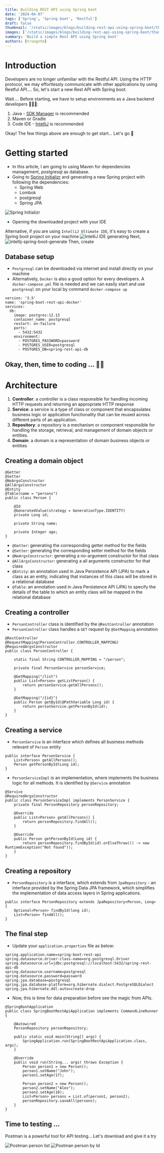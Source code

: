 ```yaml
---
title: Building REST API using Spring boot
date: '2024-04-07'
tags: ['Spring', 'Spring boot', 'Restful']
draft: false
thumbnail: '/static/images/blogs/building-rest-api-using-spring-boot/thumbnail/spring-boot.jpg'
images: ['/static/images/blogs/building-rest-api-using-spring-boot/thumbnail/spring-boot.jpg', '/static/images/canada/toronto.jpg']
summary: 'Build a simple Rest API using Spring boot'
authors: [trungntm]
---
```


# Introduction

Developers are no longer unfamiliar with the Restful API. Using the HTTP protocol, we may effortlessly communicate with other applications by using Restful API.... So, let's start a new Rest API with Spring boot.

Wait.... Before starting, we have to setup environments as a Java backend developers 👨🏻‍💻:

1. Java - [SDK Manager](https://sdkman.io/) is recommended
2. Maven or Gradle
3. Code IDE - [IntelliJ](https://www.jetbrains.com/) is recommended

Okay! The few things above are enough to get start... Let's go 🚀

# Getting started

- In this article, I am going to using Maven for dependencies management, postgresql as database.
- Going to [Spring Initializr](https://start.spring.io/) and generating a new Spring project with following the dependencies:
  - Spring Web
  - Lombok
  - postgresql
  - Spring JPA

![Spring Initializr](/static/images/blogs/building-rest-api-using-spring-boot/spring-initializr.png)

- Opening the downloaded project with your IDE

Alternative, if you are using `IntelliJ Ultimate IDE`, it's easy to create a Spring boot project on your machine
![IntelliJ IDE generating](/static/images/blogs/building-rest-api-using-spring-boot/intellij-spring-boot-generate.png)
Next,
![intellij-spring-boot-generate](/static/images/blogs/building-rest-api-using-spring-boot/intellij-spring-boot-generate-dependency.png)
Then, create

## Database setup

- `Postgresql` can be downloaded via internet and install directly on your machine
- Alternatively, `Docker` is also a good option for every developers. A `docker-compose.yml` file is needed and we can easily start and use `postgresql` on your local by command `docker-compose up`

```
version: '3.5'
name: 'spring-boot-rest-api-docker'
services:
  db:
    image: postgres:12.13
    container_name: postgresql
    restart: on-failure
    ports:
      - 5432:5432
    environment:
      - POSTGRES_PASSWORD=password
      - POSTGRES_USER=postgresql
      - POSTGRES_DB=spring-rest-api-db
```

## Okay, then, time to coding ... 👨‍💻

# Architecture

1. **Controller**: a controller is a class responsible for handling incoming HTTP requests and returning an appropriate HTTP response
2. **Service**: a service is a type of class or component that encapsulates business logic or application functionality that can be reused across different parts of an application.
3. **Repository**: a repository is a mechanism or component responsible for handling the storage, retrieval, and management of domain objects or entities.
4. **Domain**: a domain is a representation of domain business objects or entities

## Creating a domain object

```
@Getter
@Setter
@NoArgsConstructor
@AllArgsConstructor
@Entity
@Table(name = "persons")
public class Person {

    @Id
    @GeneratedValue(strategy = GenerationType.IDENTITY)
    private Long id;

    private String name;

    private Integer age;
}
```

- `@Getter`: generating the corresponding getter method for the fields
- `@Setter`: generating the corresponding setter method for the fields
- `@NoArgsConstructor`: generating a no-argument constructor for that class
- `@AllArgsConstructor`: generating a all arguments constructor for that class
- `@Entity`: an annotation used in Java Persistence API (JPA) to mark a class as an entity, indicating that instances of this class will be stored in a relational database
- `@Table`: an annotation used in Java Persistence API (JPA) to specify the details of the table to which an entity class will be mapped in the relational database

## Creating a controller

- `PersonController` class is identified by the `@RestController` annotation
- `PersonController` class handles a `GET` request by `@GetMapping` annotation

```
@RestController
@RequestMapping(PersonController.CONTROLLER_MAPPING)
@RequiredArgsConstructor
public class PersonController {

    static final String CONTROLLER_MAPPING = "/person";

    private final PersonService personService;

    @GetMapping("/list")
    public List<Person> getListPerson() {
        return personService.getAllPersons();
    }

    @GetMapping("/{id}")
    public Person getById(@PathVariable Long id) {
        return personService.getPersonById(id);
    }
}
```

## Creating a service

- `PersonService` is an interface which defines all business methods relevant of `Person` entity

```
public interface PersonService {
    List<Person> getAllPersons();
    Person getPersonById(Long id);
}
```

- `PersonServiceImpl` is an implementation, where implements the business logic for all methods. It is identified by `@Service` annotation

```
@Service
@RequiredArgsConstructor
public class PersonServiceImpl implements PersonService {
    private final PersonRepository personRepository;

    @Override
    public List<Person> getAllPersons() {
        return personRepository.findAll();
    }

    @Override
    public Person getPersonById(Long id) {
        return personRepository.findById(id).orElseThrow(() -> new RuntimeException("Not found"));
    }
}
```

## Creating a repository

- `PersonRepository` is a interface, which extends from `JpaRepository` - an interface provided by the Spring Data JPA framework, which simplifies the implementation of data access layers in Spring applications.

```
public interface PersonRepository extends JpaRepository<Person, Long> {
    Optional<Person> findById(long id);
    List<Person> findAll();
}
```

## The final step

- Update your `application.properties` file as below:

```
spring.application.name=spring-boot-rest-api
spring.datasource.driver-class-name=org.postgresql.Driver
spring.datasource.url=jdbc:postgresql://localhost:5432/spring-rest-api-db
spring.datasource.username=postgresql
spring.datasource.password=password
spring.jpa.database=postgresql
spring.jpa.database-platform=org.hibernate.dialect.PostgreSQLDialect
spring.jpa.hibernate.ddl-auto=create-drop

```

- Now, this is time for data preparation before see the magic from APIs.

```
@SpringBootApplication
public class SpringBootRestApiApplication implements CommandLineRunner {

	@Autowired
	PersonRepository personRepository;

	public static void main(String[] args) {
		SpringApplication.run(SpringBootRestApiApplication.class, args);
	}

	@Override
	public void run(String... args) throws Exception {
		Person person1 = new Person();
		person1.setName("John");
		person1.setAge(17);

		Person person2 = new Person();
		person2.setName("Alex");
		person2.setAge(18);
		List<Person> persons = List.of(person1, person2);
		personRepository.saveAll(persons);
	}
}
```

## Time to testing ...

Postman is a powerful tool for API testing... Let's download and give it a try

![Postman person list](/static/images/blogs/building-rest-api-using-spring-boot/postman-person-list.png)
![Postman person by Id](/static/images/blogs/building-rest-api-using-spring-boot/postman-person-by-id.png)
